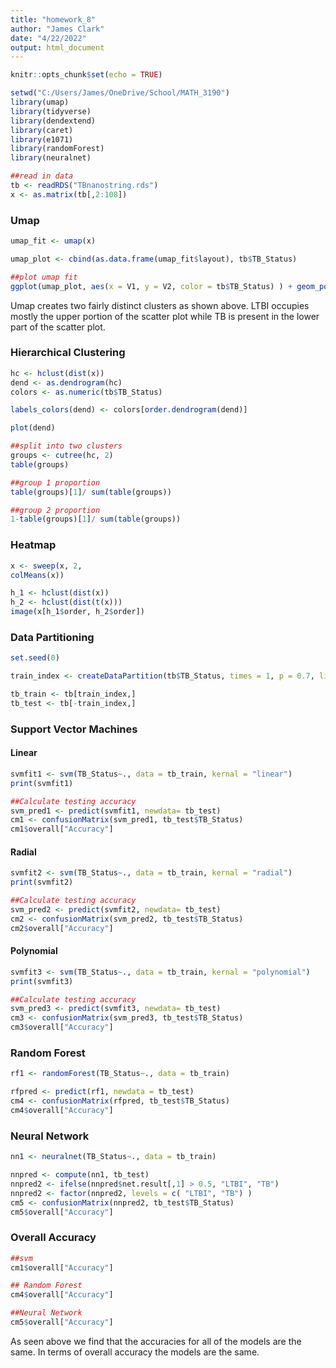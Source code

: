 ---
title: "homework_8"
author: "James Clark"
date: "4/22/2022"
output: html_document
---

```{r setup, include=FALSE, warning=FALSE, message=FALSE}
knitr::opts_chunk$set(echo = TRUE)
```

```{r, load libraries, include=F}
setwd("C:/Users/James/OneDrive/School/MATH_3190")
library(umap)
library(tidyverse)
library(dendextend)
library(caret)
library(e1071)
library(randomForest)
library(neuralnet)
```

```{r, read data}
##read in data
tb <- readRDS("TBnanostring.rds")
x <- as.matrix(tb[,2:108])
```

### Umap

```{r, umap}
umap_fit <- umap(x)

umap_plot <- cbind(as.data.frame(umap_fit$layout), tb$TB_Status)

##plot umap fit
ggplot(umap_plot, aes(x = V1, y = V2, color = tb$TB_Status) ) + geom_point() + labs(x = "X1", y = "X2", color = "TB Status")
```

Umap creates two fairly distinct clusters as shown above. LTBI occupies mostly the upper portion of the scatter plot while TB is present in the lower part of the scatter plot.

### Hierarchical Clustering

```{r, h clusters}
hc <- hclust(dist(x))
dend <- as.dendrogram(hc)
colors <- as.numeric(tb$TB_Status)

labels_colors(dend) <- colors[order.dendrogram(dend)]

plot(dend)

##split into two clusters
groups <- cutree(hc, 2)
table(groups)

##group 1 proportion
table(groups)[1]/ sum(table(groups))

##group 2 proportion
1-table(groups)[1]/ sum(table(groups))
```

### Heatmap

```{r, heatmap}
x <- sweep(x, 2,
colMeans(x))

h_1 <- hclust(dist(x))
h_2 <- hclust(dist(t(x)))
image(x[h_1$order, h_2$order])
```

### Data Partitioning

```{r, data partitioning}
set.seed(0)

train_index <- createDataPartition(tb$TB_Status, times = 1, p = 0.7, list = F)

tb_train <- tb[train_index,]
tb_test <- tb[-train_index,]
```

### Support Vector Machines {.tabset}

#### Linear 
```{r}
svmfit1 <- svm(TB_Status~., data = tb_train, kernal = "linear")
print(svmfit1)

##Calculate testing accuracy
svm_pred1 <- predict(svmfit1, newdata= tb_test)
cm1 <- confusionMatrix(svm_pred1, tb_test$TB_Status)
cm1$overall["Accuracy"]
```

#### Radial 
```{r}
svmfit2 <- svm(TB_Status~., data = tb_train, kernal = "radial")
print(svmfit2)

##Calculate testing accuracy
svm_pred2 <- predict(svmfit2, newdata= tb_test)
cm2 <- confusionMatrix(svm_pred2, tb_test$TB_Status)
cm2$overall["Accuracy"]

```

#### Polynomial
```{r}
svmfit3 <- svm(TB_Status~., data = tb_train, kernal = "polynomial")
print(svmfit3)

##Calculate testing accuracy
svm_pred3 <- predict(svmfit3, newdata= tb_test)
cm3 <- confusionMatrix(svm_pred3, tb_test$TB_Status)
cm3$overall["Accuracy"]

```

### Random Forest

```{r, random forest}
rf1 <- randomForest(TB_Status~., data = tb_train)

rfpred <- predict(rf1, newdata = tb_test)
cm4 <- confusionMatrix(rfpred, tb_test$TB_Status)
cm4$overall["Accuracy"]
```


### Neural Network

```{r, neural net}
nn1 <- neuralnet(TB_Status~., data = tb_train)

nnpred <- compute(nn1, tb_test)
nnpred2 <- ifelse(nnpred$net.result[,1] > 0.5, "LTBI", "TB")
nnpred2 <- factor(nnpred2, levels = c( "LTBI", "TB") )
cm5 <- confusionMatrix(nnpred2, tb_test$TB_Status)
cm5$overall["Accuracy"]

```

### Overall Accuracy

```{r, accuracy}
##svm 
cm1$overall["Accuracy"]

## Random Forest
cm4$overall["Accuracy"]

##Neural Network
cm5$overall["Accuracy"]
```

As seen above we find that the accuracies for all of the models are the same. In terms of overall accuracy the models are the same. 

